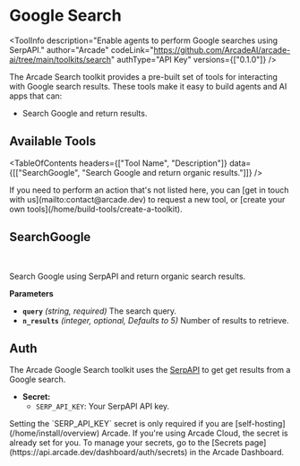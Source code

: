 # Google Search


<ToolInfo
  description="Enable agents to perform Google searches using SerpAPI."
  author="Arcade"
  codeLink="https://github.com/ArcadeAI/arcade-ai/tree/main/toolkits/search"
  authType="API Key"
  versions={["0.1.0"]}
/>

<Badges repo="arcadeai/arcade_search" />

The Arcade Search toolkit provides a pre-built set of tools for interacting with Google search results. These tools make it easy to build agents and AI apps that can:

- Search Google and return results.

## Available Tools

<TableOfContents
  headers={["Tool Name", "Description"]}
  data={[["SearchGoogle", "Search Google and return organic results."]]}
/>

<Tip>
  If you need to perform an action that's not listed here, you can [get in touch
  with us](mailto:contact@arcade.dev) to request a new tool, or [create your
  own tools](/home/build-tools/create-a-toolkit).
</Tip>

## SearchGoogle

<br />
<TabbedCodeBlock
  tabs={[
    {
      label: "Call the Tool Directly",
      content: {
        Python: [
          "/examples/integrations/toolkits/search/google_search/search_google_example_call_tool.py",
        ],
        JavaScript: ["/examples/integrations/toolkits/search/google_search/search_google_example_call_tool.js"],
      },
    }
  ]}
/>

Search Google using SerpAPI and return organic search results.

**Parameters**

- **`query`** _(string, required)_ The search query.
- **`n_results`** _(integer, optional, Defaults to 5)_ Number of results to retrieve.

## Auth

The Arcade Google Search toolkit uses the [SerpAPI](https://serpapi.com/) to get get results from a Google search.

- **Secret:**
  - `SERP_API_KEY`: Your SerpAPI API key.
<Note>
  Setting the `SERP_API_KEY` secret is only required if you are [self-hosting](/home/install/overview) Arcade. If you're using Arcade Cloud, the secret is already set for you. To manage your secrets, go to the [Secrets page](https://api.arcade.dev/dashboard/auth/secrets) in the Arcade Dashboard.
</Note>

<ToolFooter pipPackageName="arcade_search" />